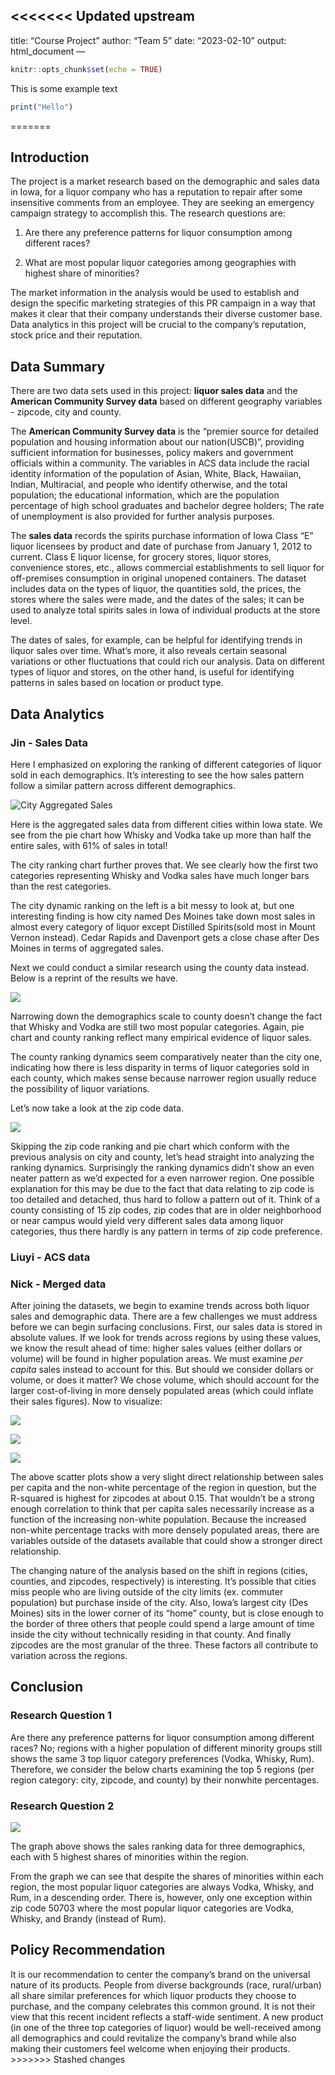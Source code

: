 <<<<<<< Updated upstream
---
title: "Course Project"
author: "Team 5"
date: "2023-02-10"
output: html_document
---

```r
knitr::opts_chunk$set(echo = TRUE)
```

This is some example text
```r
print("Hello")
```
=======


## **Introduction**

The project is a market research based on the demographic and sales data in Iowa, for a liquor company who has a reputation to repair after some insensitive comments from an employee. They are seeking an emergency campaign strategy to accomplish this. The research questions are:

1.  Are there any preference patterns for liquor consumption among different races?

2.  What are most popular liquor categories among geographies with highest share of minorities?

The market information in the analysis would be used to establish and design the specific marketing strategies of this PR campaign in a way that makes it clear that their company understands their diverse customer base. Data analytics in this project will be crucial to the company's reputation, stock price and their reputation.

## Data Summary

There are two data sets used in this project: **liquor sales data** and the **American Community Survey data** based on different geography variables - zipcode, city and county.

The **American Community Survey data** is the "premier source for detailed population and housing information about our nation(USCB)", providing sufficient information for businesses, policy makers and government officials within a community. The variables in ACS data include the racial identity information of the population of Asian, White, Black, Hawaiian, Indian, Multiracial, and people who identify otherwise, and the total population; the educational information, which are the population percentage of high school graduates and bachelor degree holders; The rate of unemployment is also provided for further analysis purposes.

The **sales data** records the spirits purchase information of Iowa Class "E" liquor licensees by product and date of purchase from January 1, 2012 to current. Class E liquor license, for grocery stores, liquor stores, convenience stores, etc., allows commercial establishments to sell liquor for off-premises consumption in original unopened containers. The dataset includes data on the types of liquor, the quantities sold, the prices, the stores where the sales were made, and the dates of the sales; it can be used to analyze total spirits sales in Iowa of individual products at the store level.

The dates of sales, for example, can be helpful for identifying trends in liquor sales over time. What's more, it also reveals certain seasonal variations or other fluctuations that could rich our analysis. Data on different types of liquor and stores, on the other hand, is useful for identifying patterns in sales based on location or product type.

## Data Analytics

### Jin - Sales Data

Here I emphasized on exploring the ranking of different categories of liquor sold in each demographics. It's interesting to see the how sales pattern follow a similar pattern across different demographics.

![](images/Screenshot%202023-03-01%20at%208.11.59%20PM.png "City Aggregated Sales")

Here is the aggregated sales data from different cities within Iowa state. We see from the pie chart how Whisky and Vodka take up more than half the entire sales, with 61% of sales in total!

The city ranking chart further proves that. We see clearly how the first two categories representing Whisky and Vodka sales have much longer bars than the rest categories.

The city dynamic ranking on the left is a bit messy to look at, but one interesting finding is how city named Des Moines take down most sales in almost every category of liquor except Distilled Spirits(sold most in Mount Vernon instead). Cedar Rapids and Davenport gets a close chase after Des Moines in terms of aggregated sales.

Next we could conduct a similar research using the county data instead. Below is a reprint of the results we have.

![](images/Screenshot%202023-03-01%20at%208.14.34%20PM.png)

Narrowing down the demographics scale to county doesn't change the fact that Whisky and Vodka are still two most popular categories. Again, pie chart and county ranking reflect many empirical evidence of liquor sales.

The county ranking dynamics seem comparatively neater than the city one, indicating how there is less disparity in terms of liquor categories sold in each county, which makes sense because narrower region usually reduce the possibility of liquor variations.

Let's now take a look at the zip code data.

![](images/Screenshot%202023-03-01%20at%208.15.32%20PM.png)

Skipping the zip code ranking and pie chart which conform with the previous analysis on city and county, let's head straight into analyzing the ranking dynamics. Surprisingly the ranking dynamics didn't show an even neater pattern as we'd expected for a even narrower region. One possible explanation for this may be due to the fact that data relating to zip code is too detailed and detached, thus hard to follow a pattern out of it. Think of a county consisting of 15 zip codes, zip codes that are in older neighborhood or near campus would yield very different sales data among liquor categories, thus there hardly is any pattern in terms of zip code preference.

### Liuyi - ACS data

### Nick - Merged data

After joining the datasets, we begin to examine trends across both liquor sales and demographic data. There are a few challenges we must address before we can begin surfacing conclusions. First, our sales data is stored in absolute values. If we look for trends across regions by using these values, we know the result ahead of time: higher sales values (either dollars or volume) will be found in higher population areas. We must examine *per capita* sales instead to account for this. But should we consider dollars or volume, or does it matter? We chose volume, which should account for the larger cost-of-living in more densely populated areas (which could inflate their sales figures). Now to visualize:

![](images/image-741868495.png)

![](images/image-1613461494.png)

![](images/image-1554609952.png)

The above scatter plots show a very slight direct relationship between sales per capita and the non-white percentage of the region in question, but the R-squared is highest for zipcodes at about 0.15. That wouldn't be a strong enough correlation to think that per capita sales necessarily increase as a function of the increasing non-white population. Because the increased non-white percentage tracks with more densely populated areas, there are variables outside of the datasets available that could show a stronger direct relationship.

The changing nature of the analysis based on the shift in regions (cities, counties, and zipcodes, respectively) is interesting. It's possible that cities miss people who are living outside of the city limits (ex. commuter population) but purchase inside of the city. Also, Iowa's largest city (Des Moines) sits in the lower corner of its "home" county, but is close enough to the border of three others that people could spend a large amount of time inside the city without technically residing in that county. And finally zipcodes are the most granular of the three. These factors all contribute to variation across the regions.

## Conclusion

### Research Question 1

Are there any preference patterns for liquor consumption among different races? No; regions with a higher population of different minority groups still shows the same 3 top liquor category preferences (Vodka, Whisky, Rum). Therefore, we consider the below charts examining the top 5 regions (per region category: city, zipcode, and county) by their nonwhite percentages.

### Research Question 2

![](images/Screenshot%202023-03-02%20at%208.42.54%20PM.png)

The graph above shows the sales ranking data for three demographics, each with 5 highest shares of minorities within the region.

From the graph we can see that despite the shares of minorities within each region, the most popular liquor categories are always Vodka, Whisky, and Rum, in a descending order. There is, however, only one exception within zip code 50703 where the most popular liquor categories are Vodka, Whisky, and Brandy (instead of Rum).

## Policy Recommendation

It is our recommendation to center the company's brand on the universal nature of its products. People from diverse backgrounds (race, rural/urban) all share similar preferences for which liquor products they choose to purchase, and the company celebrates this common ground. It is not their view that this recent incident reflects a staff-wide sentiment. A new product (in one of the three top categories of liquor) would be well-received among all demographics and could revitalize the company's brand while also making their customers feel welcome when enjoying their products.
>>>>>>> Stashed changes
